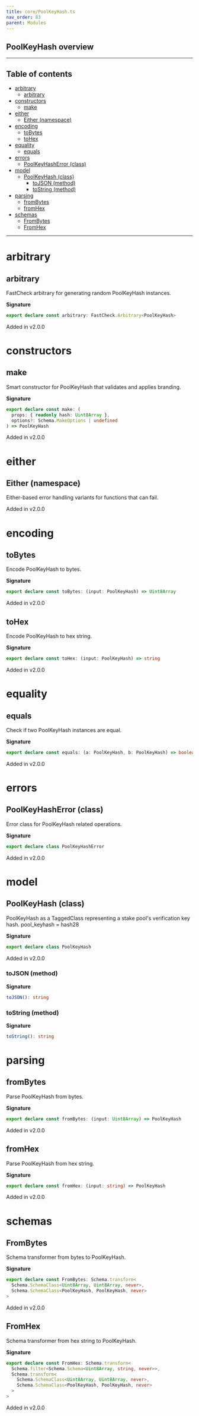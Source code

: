 ```yaml
---
title: core/PoolKeyHash.ts
nav_order: 83
parent: Modules
---
```


## PoolKeyHash overview

---

<h2 className="text-delta">Table of contents</h2>

- [arbitrary](#arbitrary)
  - [arbitrary](#arbitrary-1)
- [constructors](#constructors)
  - [make](#make)
- [either](#either)
  - [Either (namespace)](#either-namespace)
- [encoding](#encoding)
  - [toBytes](#tobytes)
  - [toHex](#tohex)
- [equality](#equality)
  - [equals](#equals)
- [errors](#errors)
  - [PoolKeyHashError (class)](#poolkeyhasherror-class)
- [model](#model)
  - [PoolKeyHash (class)](#poolkeyhash-class)
    - [toJSON (method)](#tojson-method)
    - [toString (method)](#tostring-method)
- [parsing](#parsing)
  - [fromBytes](#frombytes)
  - [fromHex](#fromhex)
- [schemas](#schemas)
  - [FromBytes](#frombytes-1)
  - [FromHex](#fromhex-1)

---

# arbitrary

## arbitrary

FastCheck arbitrary for generating random PoolKeyHash instances.

**Signature**

```ts
export declare const arbitrary: FastCheck.Arbitrary<PoolKeyHash>
```

Added in v2.0.0

# constructors

## make

Smart constructor for PoolKeyHash that validates and applies branding.

**Signature**

```ts
export declare const make: (
  props: { readonly hash: Uint8Array },
  options?: Schema.MakeOptions | undefined
) => PoolKeyHash
```

Added in v2.0.0

# either

## Either (namespace)

Either-based error handling variants for functions that can fail.

Added in v2.0.0

# encoding

## toBytes

Encode PoolKeyHash to bytes.

**Signature**

```ts
export declare const toBytes: (input: PoolKeyHash) => Uint8Array
```

Added in v2.0.0

## toHex

Encode PoolKeyHash to hex string.

**Signature**

```ts
export declare const toHex: (input: PoolKeyHash) => string
```

Added in v2.0.0

# equality

## equals

Check if two PoolKeyHash instances are equal.

**Signature**

```ts
export declare const equals: (a: PoolKeyHash, b: PoolKeyHash) => boolean
```

Added in v2.0.0

# errors

## PoolKeyHashError (class)

Error class for PoolKeyHash related operations.

**Signature**

```ts
export declare class PoolKeyHashError
```

Added in v2.0.0

# model

## PoolKeyHash (class)

PoolKeyHash as a TaggedClass representing a stake pool's verification key hash.
pool_keyhash = hash28

**Signature**

```ts
export declare class PoolKeyHash
```

Added in v2.0.0

### toJSON (method)

**Signature**

```ts
toJSON(): string
```

### toString (method)

**Signature**

```ts
toString(): string
```

# parsing

## fromBytes

Parse PoolKeyHash from bytes.

**Signature**

```ts
export declare const fromBytes: (input: Uint8Array) => PoolKeyHash
```

Added in v2.0.0

## fromHex

Parse PoolKeyHash from hex string.

**Signature**

```ts
export declare const fromHex: (input: string) => PoolKeyHash
```

Added in v2.0.0

# schemas

## FromBytes

Schema transformer from bytes to PoolKeyHash.

**Signature**

```ts
export declare const FromBytes: Schema.transform<
  Schema.SchemaClass<Uint8Array, Uint8Array, never>,
  Schema.SchemaClass<PoolKeyHash, PoolKeyHash, never>
>
```

Added in v2.0.0

## FromHex

Schema transformer from hex string to PoolKeyHash.

**Signature**

```ts
export declare const FromHex: Schema.transform<
  Schema.filter<Schema.Schema<Uint8Array, string, never>>,
  Schema.transform<
    Schema.SchemaClass<Uint8Array, Uint8Array, never>,
    Schema.SchemaClass<PoolKeyHash, PoolKeyHash, never>
  >
>
```

Added in v2.0.0

